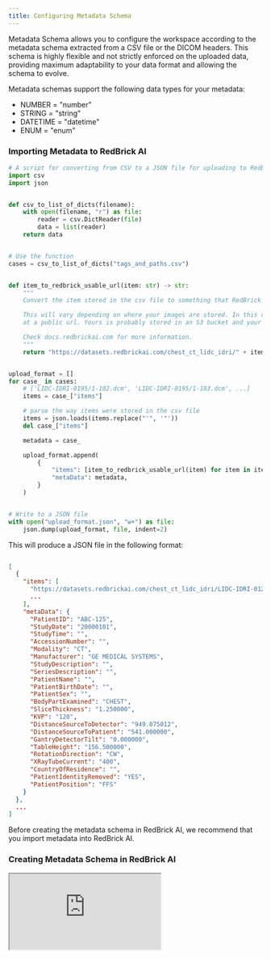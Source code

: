 ```yaml
---
title: Configuring Metadata Schema
---
```


Metadata Schema allows you to configure the workspace according to the metadata schema extracted from a CSV file or the DICOM headers. This schema is highly flexible and not strictly enforced on the uploaded data, providing maximum adaptability to your data format and allowing the schema to evolve.

Metadata schemas support the following data types for your metadata:

* NUMBER = "number"
* STRING = "string"
* DATETIME = "datetime"
* ENUM = "enum"

### Importing Metadata to RedBrick AI

```python
# A script for converting from CSV to a JSON file for uploading to RedBrick AI
import csv
import json


def csv_to_list_of_dicts(filename):
    with open(filename, "r") as file:
        reader = csv.DictReader(file)
        data = list(reader)
    return data


# Use the function
cases = csv_to_list_of_dicts("tags_and_paths.csv")


def item_to_redbrick_usable_url(item: str) -> str:
    """
    Convert the item stored in the csv file to something that RedBrick can use.

    This will vary depending on where your images are stored. In this case, images are stored
    at a public url. Yours is probably stored in an S3 bucket and your paths will be generated differently.

    Check docs.redbrickai.com for more information.
    """
    return "https://datasets.redbrickai.com/chest_ct_lidc_idri/" + item


upload_format = []
for case_ in cases:
    # ['LIDC-IDRI-0195/1-102.dcm', 'LIDC-IDRI-0195/1-103.dcm', ...]
    items = case_["items"]

    # parse the way items were stored in the csv file
    items = json.loads(items.replace("'", '"'))
    del case_["items"]

    metadata = case_

    upload_format.append(
        {
            "items": [item_to_redbrick_usable_url(item) for item in items],
            "metaData": metadata,
        }
    )


# Write to a JSON file
with open("upload_format.json", "w+") as file:
    json.dump(upload_format, file, indent=2)
```

This will produce a JSON file in the following format:

```json

[
  {
    "items": [
      "https://datasets.redbrickai.com/chest_ct_lidc_idri/LIDC-IDRI-0125/1-013.dcm",
      ...
    ],
    "metaData": {
      "PatientID": "ABC-125",
      "StudyDate": "20000101",
      "StudyTime": "",
      "AccessionNumber": "",
      "Modality": "CT",
      "Manufacturer": "GE MEDICAL SYSTEMS",
      "StudyDescription": "",
      "SeriesDescription": "",
      "PatientName": "",
      "PatientBirthDate": "",
      "PatientSex": "",
      "BodyPartExamined": "CHEST",
      "SliceThickness": "1.250000",
      "KVP": "120",
      "DistanceSourceToDetector": "949.075012",
      "DistanceSourceToPatient": "541.000000",
      "GantryDetectorTilt": "0.000000",
      "TableHeight": "156.500000",
      "RotationDirection": "CW",
      "XRayTubeCurrent": "400",
      "CountryOfResidence": "",
      "PatientIdentityRemoved": "YES",
      "PatientPosition": "FFS"
    }
  },
  ...
]
```

<Note>
Before creating the metadata schema in RedBrick AI, we recommend that you import metadata into RedBrick AI.
</Note>

### Creating Metadata Schema in RedBrick AI

<Frame caption="">
  <iframe className="w-full aspect-video" src="https://share.redbrickai.com/rxsH3BJG/embed" alt="" />
</Frame>

To create a Metadata schema, follow these steps:

1. Go to "Settings."
2. Click on "Metadata Schema."
3. Choose from the four schema types: Date, Number, Enum, and Textfield.
4. Create the desired schema.

After creating the schema, you can use it as follows:

1. Go to "Data."
2. Click on the "Filter" button in the top right corner.
3. Apply the filter to the metadata you want to view, sort, or add to a cohort.
4. Once filtered, select all the filtered data points.
5. Add the selected data points to a cohort or a project.

